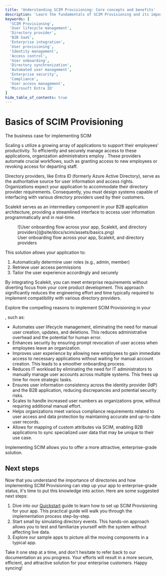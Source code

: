 ```yaml
---
title: 'Understanding SCIM Provisioning: Core concepts and benefits'
description: 'Learn the fundamentals of SCIM Provisioning and its importance for B2B SaaS applications. Discover how automated user lifecycle management can enhance security, improve efficiency, and meet enterprise requirements.'
keywords: [
  'SCIM Provisioning',
  'User lifecycle management',
  'Directory provider',
  'B2B SaaS',
  'Enterprise integration',
  'User provisioning',
  'Identity management',
  'Access control',
  'User onboarding',
  'Directory synchronization',
  'Automated user management',
  'Enterprise security',
  'Compliance',
  'User access management',
  'Microsoft Entra ID'
]
hide_table_of_contents: true
---
```


# Basics of SCIM Provisioning

<Subtitle> The business case for implementing SCIM </Subtitle>

Scaling <TermTip jargon="organization" />s utilize a growing array of applications to support their
employees' productivity. To efficiently and securely manage access to these applications,
organization administrators employ <TermTip jargon="Directory Provider" />. These providers automate
crucial workflows, such as granting access to new employees or revoking access for departing staff.

Directory providers, like Entra ID (formerly Azure Active Directory), serve as the authoritative
source for user information and access rights. Organizations expect your application to accommodate
their directory provider requirements. Consequently, you must design systems capable of interfacing
with various directory providers used by their customers.

Scalekit serves as an intermediary component in your B2B application architecture, providing a
streamlined interface to access user information programmatically and in real-time.

<figure className="width-75">
  ![User onboarding flow across your app, Scalekit, and directory
  providers](@site/docs/scim/assets/basics.png)
  <figcaption>User onboarding flow across your app, Scalekit, and directory providers</figcaption>
</figure>

This solution allows your application to:

1. Automatically determine user roles (e.g., admin, member)
2. Retrieve user access permissions
3. Tailor the user experience accordingly and securely

By integrating Scalekit, you can meet enterprise requirements without diverting focus from your core
product development. This approach significantly reduces the engineering effort and time typically
required to implement compatibility with various directory providers.

Explore the compelling reasons to implement SCIM Provisioning in your

<TermTip jargon="B2B SaaS app" />, such as:

- Automates user lifecycle management, eliminating the need for manual user creation, updates, and
  deletions. This reduces administrative overhead and the potential for human error.
- Enhances security by ensuring prompt revocation of user access when employees leave an
  organization.
- Improves user experience by allowing new employees to gain immediate access to necessary
  applications without waiting for manual account creation. This leads to a smoother onboarding
  process.
- Reduces IT workload by eliminating the need for IT administrators to manually manage user accounts
  across multiple systems. This frees up time for more strategic tasks.
- Ensures user information consistency across the identity provider (IdP) and the B2B application,
  reducing discrepancies and potential security risks.
- Scales to handle increased user numbers as organizations grow, without requiring additional manual
  effort.
- Helps organizations meet various compliance requirements related to user access and data
  protection by maintaining accurate and up-to-date user records.
- Allows for mapping of custom attributes via SCIM, enabling B2B applications to sync specialized
  user data that may be unique to their use case.

Implementing SCIM allows you to offer a more attractive, enterprise-grade solution.

## Next steps

Now that you understand the importance of directories and how implementing SCIM Provisioning can
step up your app to enterprise-grade status, it's time to put this knowledge into action. Here are
some suggested next steps:

1. Dive into our [Quickstart](/scim/quickstart) guide to learn how to set up SCIM Provisioning for
   your app. This practical guide will walk you through the implementation process step-by-step.
2. Start small by simulating directory events. This hands-on approach allows you to test and
   familiarize yourself with the system without affecting live data.
3. Explore our sample apps to picture all the moving components in a typical app.

Take it one step at a time, and don't hesitate to refer back to our documentation as you progress.
Your efforts will result in a more secure, efficient, and attractive solution for your enterprise
customers. Happy syncing!
